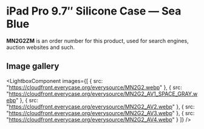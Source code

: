 
# iPad Pro 9.7″ Silicone Case — Sea Blue

<Callout type='info' emoji='👉🏻'>**MN2G2ZM** is an order number for this product, used for search engines, auction websites and such.</Callout>

## Image gallery

<LightboxComponent
    images={[
      {
        src: "https://cloudfront.everycase.org/everysource/MN2G2.webp"
      },
      {
        src: "https://cloudfront.everycase.org/everysource/MN2G2_AV1_SPACE_GRAY.webp"
      },
      {
        src: "https://cloudfront.everycase.org/everysource/MN2G2_AV2.webp"
      },
      {
        src: "https://cloudfront.everycase.org/everysource/MN2G2_AV3.webp"
      },
      {
        src: "https://cloudfront.everycase.org/everysource/MN2G2_AV4.webp"
      }
    ]}
  />
